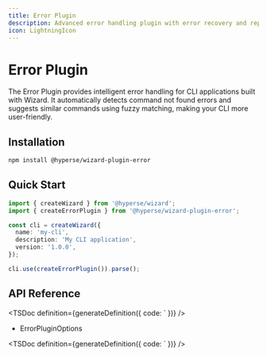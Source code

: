 ```yaml
---
title: Error Plugin
description: Advanced error handling plugin with error recovery and reporting
icon: LightningIcon
---
```



# Error Plugin

The Error Plugin provides intelligent error handling for CLI applications built with Wizard. It automatically detects command not found errors and suggests similar commands using fuzzy matching, making your CLI more user-friendly.

## Installation

```sh npm2yarn
npm install @hyperse/wizard-plugin-error
```

## Quick Start

```ts filename="cli.ts"
import { createWizard } from '@hyperse/wizard';
import { createErrorPlugin } from '@hyperse/wizard-plugin-error';

const cli = createWizard({
  name: 'my-cli',
  description: 'My CLI application',
  version: '1.0.0',
});

cli.use(createErrorPlugin()).parse();
```

## API Reference

<TSDoc
  definition={generateDefinition({
    code: `
  })}
/>

- ErrorPluginOptions

<TSDoc
  definition={generateDefinition({
    code: `
  })}
/>
